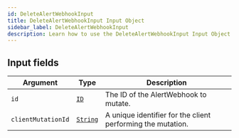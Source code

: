 ```yaml
---
id: DeleteAlertWebhookInput
title: DeleteAlertWebhookInput Input Object
sidebar_label: DeleteAlertWebhookInput
description: Learn how to use the DeleteAlertWebhookInput Input Object for Builder's API.
---
```


## Input fields

| Argument           | Type                                     | Description                                                 |
| ------------------ | ---------------------------------------- | ----------------------------------------------------------- |
| `id`               | [`ID`](/self-managed/composer/builder/api/schema/scalar/ID.mdx)         | The ID of the AlertWebhook to mutate.                       |
| `clientMutationId` | [`String`](/self-managed/composer/builder/api/schema/scalar/String.mdx) | A unique identifier for the client performing the mutation. |
